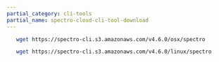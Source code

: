 ```yaml
---
partial_category: cli-tools
partial_name: spectro-cloud-cli-tool-download
---
```


<Tabs>

<TabItem label="OSX" value="osx_cli">

<!-- spectro-cli-osx-install -->

```bash
   wget https://spectro-cli.s3.amazonaws.com/v4.6.0/osx/spectro
```

</TabItem>

<TabItem label="Linux" value="linux_cli">

<!-- spectro-cli-linux-install -->

```bash
   wget https://spectro-cli.s3.amazonaws.com/v4.6.0/linux/spectro
```

</TabItem>

</Tabs>